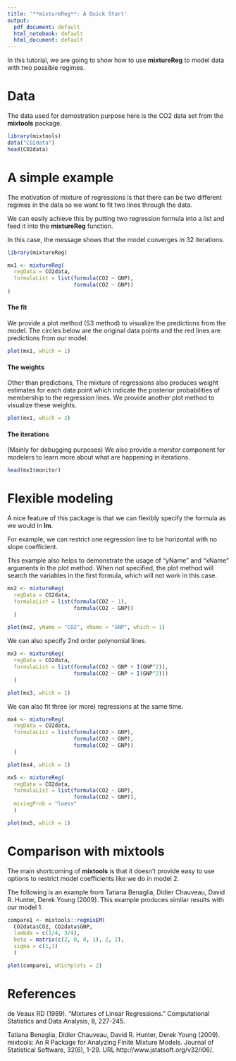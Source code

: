 ```yaml
---
title: '**mixtureReg**: A Quick Start'
output:
  pdf_document: default
  html_notebook: default
  html_document: default
---
```


In this tutorial, we are going to show how to use **mixtureReg** to model data with two possible regimes.

# Data
The data used for demostration purpose here is the CO2 data set from the **mixtools** package.
```r
library(mixtools)
data("CO2data")
head(CO2data)
```


# A simple example
The motivation of mixture of regressions is that there can be two different regimes in the data so we want to fit two lines through the data.

We can easily achieve this by putting two regression formula into a list and feed it into the **mixtureReg** function.

In this case, the message shows that the model converges in 32 iterations.

```r
library(mixtureReg)

mx1 <- mixtureReg(
  regData = CO2data,
  formulaList = list(formula(CO2 ~ GNP),
                     formula(CO2 ~ GNP))
)
```

#### The fit
We provide a plot method (S3 method) to visualize the predictions from the model.
The circles below are the original data points and the red lines are predictions from our model.
```r
plot(mx1, which = 1)
```

#### The weights
Other than predictions, The mixture of regressions also produces weight estimates for each data point which indicate the posterior probabilities of membership to the regression lines.
We provide another plot method to visualize these weights.

```r
plot(mx1, which = 2)
```

#### The iterations
(Mainly for debugging purposes) We also provide a *monitor* component for modelers to learn more about what are happening in iterations.

```r
head(mx1$monitor)
```


# Flexible modeling
A nice feature of this package is that we can flexibly specify the formula as we would in **lm**.

For example, we can restrict one regression line to be horizontal with no slope coefficient.

This example also helps to demonstrate the usage of "yName" and "xName" arguments in the plot method.
When not specified, the plot method will search the variables in the first formula, which will not work in this case.

```r
mx2 <- mixtureReg(
  regData = CO2data,
  formulaList = list(formula(CO2 ~ 1),
                     formula(CO2 ~ GNP))
  )

plot(mx2, yName = "CO2", xName = "GNP", which = 1)
```

We can also specify 2nd order polynomial lines.
```r
mx3 <- mixtureReg(
  regData = CO2data,
  formulaList = list(formula(CO2 ~ GNP + I(GNP^2)),
                     formula(CO2 ~ GNP + I(GNP^2)))
  )

plot(mx3, which = 1)
```

We can also fit three (or more) regressions at the same time.
```r
mx4 <- mixtureReg(
  regData = CO2data,
  formulaList = list(formula(CO2 ~ GNP),
                     formula(CO2 ~ GNP),
                     formula(CO2 ~ GNP))
  )

plot(mx4, which = 1)
```

```r
mx5 <- mixtureReg(
  regData = CO2data,
  formulaList = list(formula(CO2 ~ GNP),
                     formula(CO2 ~ GNP)),
  mixingProb = "loess"
  )

plot(mx5, which = 1)
```

# Comparison with **mixtools**
The main shortcoming of **mixtools** is that it doesn't provide easy to use options to restrict model coefficients like we do in model 2.

The following is an example from Tatiana Benaglia, Didier Chauveau, David R. Hunter, Derek Young (2009).
This example produces similar results with our model 1.

```r
compare1 <- mixtools::regmixEM(
  CO2data$CO2, CO2data$GNP,
  lambda = c(1/4, 3/4),
  beta = matrix(c(2, 0, 0, 1), 2, 2),
  sigma = c(1,1)
  )

plot(compare1, whichplots = 2)
```

# References

de Veaux RD (1989). "Mixtures of Linear Regressions." Computational Statistics and Data Analysis, 8, 227-245.

Tatiana Benaglia, Didier Chauveau, David R. Hunter, Derek Young (2009). mixtools: An R Package for Analyzing Finite Mixture Models. Journal of Statistical Software, 32(6), 1-29. URL http://www.jstatsoft.org/v32/i06/.